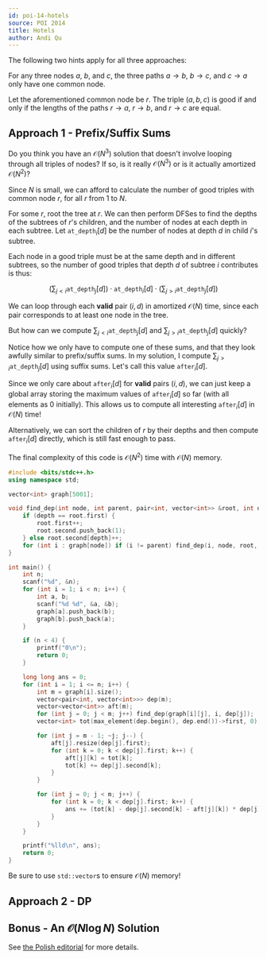 ---
id: poi-14-hotels
source: POI 2014
title: Hotels
author: Andi Qu
---

The following two hints apply for all three approaches:

<Spoiler title="Hint 1">

For any three nodes $a$, $b$, and $c$, the three paths $a \rightarrow b$,
$b \rightarrow c$, and $c \rightarrow a$ only have one common node.

</Spoiler>

<Spoiler title="Hint 2">

Let the aforementioned common node be $r$. The triple $(a, b, c)$ is good if and
only if the lengths of the paths $r \rightarrow a$, $r \rightarrow b$, and
$r \rightarrow c$ are equal.

</Spoiler>

## Approach 1 - Prefix/Suffix Sums

<Spoiler title="Hint 3">

Do you think you have an $\mathcal{O}(N^3)$ solution that doesn't involve
looping through all triples of nodes? If so, is it really $\mathcal{O}(N^3)$ or
is it actually amortized $\mathcal{O}(N^2)$?

</Spoiler>

<Spoiler title="Solution">

Since $N$ is small, we can afford to calculate the number of good triples with
common node $r$, for all $r$ from 1 to $N$.

For some $r$, root the tree at $r$. We can then perform DFSes to find the depths
of the subtrees of $r$'s children, and the number of nodes at each depth in each
subtree. Let $\texttt{at\_depth}_i[d]$ be the number of nodes at depth $d$ in
child $i$'s subtree.

Each node in a good triple must be at the same depth and in different subtrees,
so the number of good triples that depth $d$ of subtree $i$ contributes is thus:

$$
\left(\sum_{j < i}\texttt{at\_depth}_j[d]\right) \cdot \texttt{at\_depth}_i[d] \cdot \left(\sum_{j > i}\texttt{at\_depth}_j[d]\right)
$$

We can loop through each **valid** pair $(i, d)$ in amortized $\mathcal{O}(N)$
time, since each pair corresponds to at least one node in the tree.

But how can we compute $\sum_{j < i}\texttt{at\_depth}_j[d]$ and
$\sum_{j > i}\texttt{at\_depth}_j[d]$ quickly?

Notice how we only have to compute one of these sums, and that they look awfully
similar to prefix/suffix sums. In my solution, I compute
$\sum_{j > i}\texttt{at\_depth}_j[d]$ using suffix sums. Let's call this value
$\texttt{after}_i[d]$.

Since we only care about $\texttt{after}_i[d]$ for **valid** pairs $(i, d)$, we
can just keep a global array storing the maximum values of $\texttt{after}_i[d]$
so far (with all elements as 0 initially). This allows us to compute all
interesting $\texttt{after}_i[d]$ in $\mathcal{O}(N)$ time!

Alternatively, we can sort the children of $r$ by their depths and then compute
$\texttt{after}_i[d]$ directly, which is still fast enough to pass.

The final complexity of this code is $\mathcal{O}(N^2)$ time with
$\mathcal{O}(N)$ memory.

```cpp
#include <bits/stdc++.h>
using namespace std;

vector<int> graph[5001];

void find_dep(int node, int parent, pair<int, vector<int>> &root, int depth = 0) {
	if (depth == root.first) {
		root.first++;
		root.second.push_back(1);
	} else root.second[depth]++;
	for (int i : graph[node]) if (i != parent) find_dep(i, node, root, depth + 1);
}

int main() {
	int n;
	scanf("%d", &n);
	for (int i = 1; i < n; i++) {
		int a, b;
		scanf("%d %d", &a, &b);
		graph[a].push_back(b);
		graph[b].push_back(a);
	}

	if (n < 4) {
		printf("0\n");
		return 0;
	}

	long long ans = 0;
	for (int i = 1; i <= n; i++) {
		int m = graph[i].size();
		vector<pair<int, vector<int>>> dep(m);
		vector<vector<int>> aft(m);
		for (int j = 0; j < m; j++) find_dep(graph[i][j], i, dep[j]);
		vector<int> tot(max_element(dep.begin(), dep.end())->first, 0);

		for (int j = m - 1; ~j; j--) {
			aft[j].resize(dep[j].first);
			for (int k = 0; k < dep[j].first; k++) {
				aft[j][k] = tot[k];
				tot[k] += dep[j].second[k];
			}
		}

		for (int j = 0; j < m; j++) {
			for (int k = 0; k < dep[j].first; k++) {
				ans += (tot[k] - dep[j].second[k] - aft[j][k]) * dep[j].second[k] * aft[j][k];
			}
		}
	}

	printf("%lld\n", ans);
	return 0;
}
```

Be sure to use `std::vector`s to ensure $\mathcal{O}(N)$ memory!

</Spoiler>

## Approach 2 - DP

<IncompleteSection></IncompleteSection>

## Bonus - An $\mathcal{O}(N \log N)$ Solution

<IncompleteSection></IncompleteSection>

See
[the Polish editorial](https://github.com/mostafa-saad/MyCompetitiveProgramming/blob/master/Olympiad/POI/official/2014/editorial/hot.pdf)
for more details.
